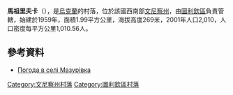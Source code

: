 {{coord|48|39|25|N|28|48|51|E|scale:30000|display=title}}

'''馬祖里夫卡'''（{{lang-uk|Мазурівка}}），是[[烏克蘭|烏克蘭]]的村落，位於該國西南部[[文尼察州|文尼察州]]，由[[圖利欽區|圖利欽區]]負責管轄，始建於1959年，面積1.99平方公里，海拔高度269米，2001年人口2,010，人口密度每平方公里1,010.56人。

==參考資料==
* [http://weather.in.ua/ua/vinnickaja/14293 Погода в селі Мазурівка] {{Wayback|url=http://weather.in.ua/ua/vinnickaja/14293 |date=20111220095339 }}

[[Category:文尼察州村落|Category:文尼察州村落]]
[[Category:圖利欽區村落|Category:圖利欽區村落]]


{{Vinnytsia-geo-stub}}